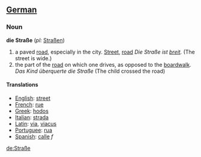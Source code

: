 ==[[German]]==
===Noun===
'''die Straße''' (''pl:'' [[Straßen]])



# a paved [[road]], especially in the city. [[Street]], [[road]] ''Die Straße ist [[breit]].'' (The street is wide.)
# the part of the [[road]] on which one drives, as opposed to the [[boardwalk]]. ''Das Kind überquerte die Straße'' (The child crossed the road)
====Translations====

*[[English]]: [[street]]
*[[French]]: [[rue]]
*[[Greek]]: [[hodos]]
*[[Italian]]: [[strada]]
*[[Latin]]: [[via]], [[viacus]]
*[[Portuguee]]: [[rua]]
*[[Spanish]]: [[calle]] ''f''

[[de:Straße]]